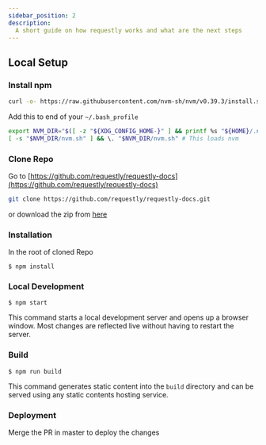 ```yaml
---
sidebar_position: 2
description:
  A short guide on how requestly works and what are the next steps
---
```



## Local Setup

### Install npm

``` sh
curl -o- https://raw.githubusercontent.com/nvm-sh/nvm/v0.39.3/install.sh | bash
```

Add this to end of your `~/.bash_profile`
``` sh
export NVM_DIR="$([ -z "${XDG_CONFIG_HOME-}" ] && printf %s "${HOME}/.nvm" || printf %s "${XDG_CONFIG_HOME}/nvm")"
[ -s "$NVM_DIR/nvm.sh" ] && \. "$NVM_DIR/nvm.sh" # This loads nvm
```

### Clone Repo

Go to [https://github.com/requestly/requestly-docs](https://github.com/requestly/requestly-docs)

``` sh
git clone https://github.com/requestly/requestly-docs.git
```

or download the zip from [here](https://github.com/requestly/requestly-docs/archive/refs/heads/master.zip)

### Installation
In the root of cloned Repo

```
$ npm install
```

### Local Development

```
$ npm start
```

This command starts a local development server and opens up a browser window. Most changes are reflected live without having to restart the server.

### Build

```
$ npm run build
```

This command generates static content into the `build` directory and can be served using any static contents hosting service.

### Deployment

Merge the PR in master to deploy the changes
